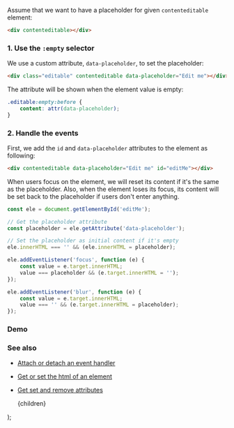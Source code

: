 
Assume that we want to have a placeholder for given `contenteditable` element:

```html
<div contenteditable></div>
```

### 1. Use the `:empty` selector

We use a custom attribute, `data-placeholder`, to set the placeholder:

```html
<div class="editable" contenteditable data-placeholder="Edit me"></div>
```

The attribute will be shown when the element value is empty:

```css
.editable:empty:before {
    content: attr(data-placeholder);
}
```

### 2. Handle the events

First, we add the `id` and `data-placeholder` attributes to the element as following:

```html
<div contenteditable data-placeholder="Edit me" id="editMe"></div>
```

When users focus on the element, we will reset its content if it's the same as the placeholder. Also, when the element loses its focus, its content will be set back to the placeholder if users don't enter anything.

```js
const ele = document.getElementById('editMe');

// Get the placeholder attribute
const placeholder = ele.getAttribute('data-placeholder');

// Set the placeholder as initial content if it's empty
ele.innerHTML === '' && (ele.innerHTML = placeholder);

ele.addEventListener('focus', function (e) {
    const value = e.target.innerHTML;
    value === placeholder && (e.target.innerHTML = '');
});

ele.addEventListener('blur', function (e) {
    const value = e.target.innerHTML;
    value === '' && (e.target.innerHTML = placeholder);
});
```

### Demo

<Demo
    title="Placeholder for a contenteditable element"
    url="/demo/placeholder-for-a-contenteditable-element/index.html"
/>

### See also

-   [Attach or detach an event handler](/attach-or-detach-an-event-handler)
-   [Get or set the html of an element](/get-or-set-the-html-of-an-element)
-   [Get set and remove attributes](/get-set-and-remove-attributes)

    <PostLayout keywords="" title="Placeholder for a contenteditable element">
        {children}
    </PostLayout>
);
